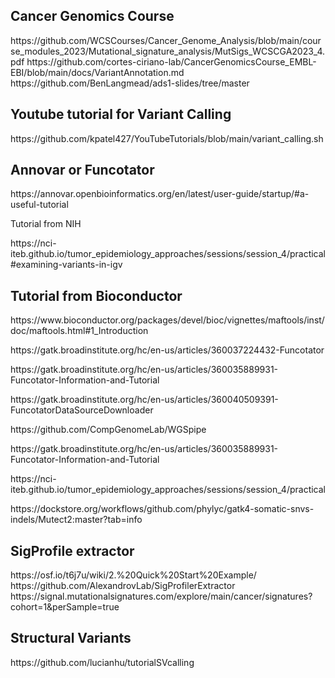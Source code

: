 ## Cancer Genomics Course

https://github.com/WCSCourses/Cancer_Genome_Analysis/blob/main/course_modules_2023/Mutational_signature_analysis/MutSigs_WCSCGA2023_4.pdf
https://github.com/cortes-ciriano-lab/CancerGenomicsCourse_EMBL-EBI/blob/main/docs/VariantAnnotation.md
https://github.com/BenLangmead/ads1-slides/tree/master

## Youtube tutorial for Variant Calling
https://github.com/kpatel427/YouTubeTutorials/blob/main/variant_calling.sh

## Annovar or Funcotator

https://annovar.openbioinformatics.org/en/latest/user-guide/startup/#a-useful-tutorial

Tutorial from NIH

https://nci-iteb.github.io/tumor_epidemiology_approaches/sessions/session_4/practical#examining-variants-in-igv

## Tutorial from Bioconductor
https://www.bioconductor.org/packages/devel/bioc/vignettes/maftools/inst/doc/maftools.html#1_Introduction

https://gatk.broadinstitute.org/hc/en-us/articles/360037224432-Funcotator

https://gatk.broadinstitute.org/hc/en-us/articles/360035889931-Funcotator-Information-and-Tutorial

https://gatk.broadinstitute.org/hc/en-us/articles/360040509391-FuncotatorDataSourceDownloader

https://github.com/CompGenomeLab/WGSpipe

https://gatk.broadinstitute.org/hc/en-us/articles/360035889931-Funcotator-Information-and-Tutorial

https://nci-iteb.github.io/tumor_epidemiology_approaches/sessions/session_4/practical

https://dockstore.org/workflows/github.com/phylyc/gatk4-somatic-snvs-indels/Mutect2:master?tab=info

## SigProfile extractor

https://osf.io/t6j7u/wiki/2.%20Quick%20Start%20Example/ 
https://github.com/AlexandrovLab/SigProfilerExtractor
https://signal.mutationalsignatures.com/explore/main/cancer/signatures?cohort=1&perSample=true

## Structural Variants
https://github.com/lucianhu/tutorialSVcalling
